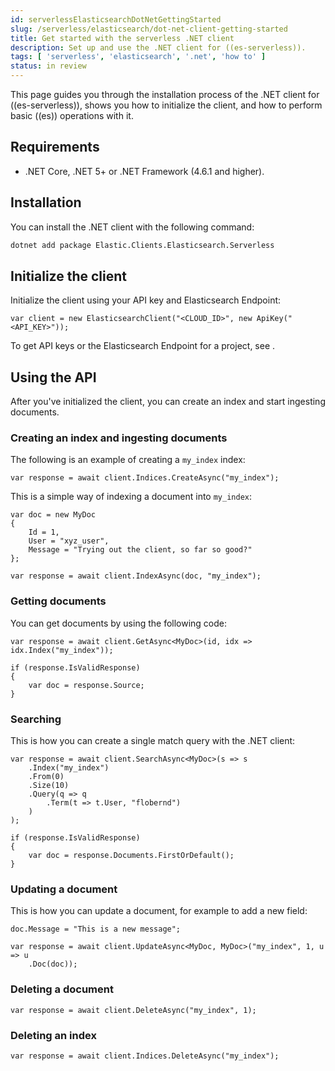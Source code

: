 ```yaml
---
id: serverlessElasticsearchDotNetGettingStarted
slug: /serverless/elasticsearch/dot-net-client-getting-started
title: Get started with the serverless .NET client
description: Set up and use the .NET client for ((es-serverless)).
tags: [ 'serverless', 'elasticsearch', '.net', 'how to' ]
status: in review
---
```


<DocBadge template="technical preview" />

This page guides you through the installation process of the
.NET client for ((es-serverless)), shows you how to initialize the client, and how to perform basic
((es)) operations with it.


## Requirements

* .NET Core, .NET 5+ or .NET Framework (4.6.1 and higher).


## Installation

You can install the .NET client with the following command:

```bash
dotnet add package Elastic.Clients.Elasticsearch.Serverless
```


## Initialize the client

Initialize the client using your API key and Elasticsearch Endpoint:

```net
var client = new ElasticsearchClient("<CLOUD_ID>", new ApiKey("<API_KEY>"));
```

To get API keys or the Elasticsearch Endpoint for a project, see <DocLink id="serverlessElasticsearchGetStarted" />.


## Using the API

After you've initialized the client, you can create an index and start ingesting
documents.


### Creating an index and ingesting documents

The following is an example of creating a `my_index` index:

```net
var response = await client.Indices.CreateAsync("my_index");
```

This is a simple way of indexing a document into `my_index`:

```net
var doc = new MyDoc
{
    Id = 1,
    User = "xyz_user",
    Message = "Trying out the client, so far so good?"
};

var response = await client.IndexAsync(doc, "my_index");
```


### Getting documents

You can get documents by using the following code:

```net
var response = await client.GetAsync<MyDoc>(id, idx => idx.Index("my_index"));

if (response.IsValidResponse)
{
    var doc = response.Source;
}
```


### Searching

This is how you can create a single match query with the .NET client:

```net
var response = await client.SearchAsync<MyDoc>(s => s
    .Index("my_index")
    .From(0)
    .Size(10)
    .Query(q => q
        .Term(t => t.User, "flobernd")
    )
);

if (response.IsValidResponse)
{
    var doc = response.Documents.FirstOrDefault();
}
```


### Updating a document

This is how you can update a document, for example to add a new field:

```net
doc.Message = "This is a new message";

var response = await client.UpdateAsync<MyDoc, MyDoc>("my_index", 1, u => u
    .Doc(doc));
```

### Deleting a document

```net
var response = await client.DeleteAsync("my_index", 1);
```


### Deleting an index


```net
var response = await client.Indices.DeleteAsync("my_index");
```